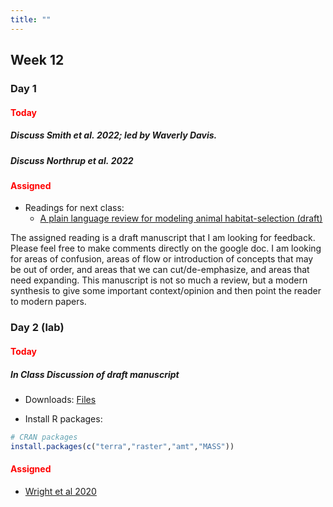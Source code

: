 ```yaml
---
title: ""
---
```


## Week 12

### Day 1

#### [Today]{style="color:red;"}

##### Discuss Smith et al. 2022; led by Waverly Davis.

##### Discuss Northrup et al. 2022

#### [Assigned]{style="color:red;"}
 -   Readings for next class:
     - <a href="https://docs.google.com/document/d/171sCFawqLIFo472D7Tfhitlrj-sbJ6zDnYtOlbI4ijM/edit?usp=sharing">A plain language review for modeling animal habitat-selection (draft) </a>

The assigned reading is a draft manuscript that I am looking for feedback. Please feel free to make comments directly on the google doc. I am looking for areas of confusion, areas of flow or introduction of concepts that may be out of order, and areas that we can cut/de-emphasize, and areas that need expanding. This manuscript is not so much a review, but a modern synthesis to give some important context/opinion and then point the reader to modern papers.

 
### Day 2 (lab)

#### [Today]{style="color:red;"}

##### **In Class Discussion of draft manuscript**

-   Downloads: <a href="/classfiles/habsel/XXX.zip">Files</a>

-   Install R packages:

```r
# CRAN packages
install.packages(c("terra","raster","amt","MASS"))
```


#### [Assigned]{style="color:red;"}
- <a href="/readings/Wright et al 2020.pdf">Wright et al 2020</a>







